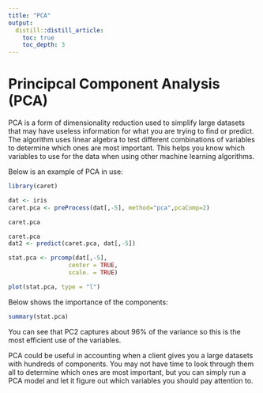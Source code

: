 ```yaml
---
title: "PCA"
output: 
  distill::distill_article:
    toc: true
    toc_depth: 3
---
```


# Principcal Component Analysis (PCA)

PCA is a form of dimensionality reduction used to simplify large datasets that may have useless information for what you are trying to find or predict. The algorithm uses linear algebra to test different combinations of variables to determine which ones are most important. This helps you know which variables to use for the data when using other machine learning algorithms.

Below is an example of PCA in use:

```r
library(caret)
```


```r
dat <- iris
caret.pca <- preProcess(dat[,-5], method="pca",pcaComp=2)

caret.pca
```

```r
caret.pca
dat2 <- predict(caret.pca, dat[,-5])

stat.pca <- prcomp(dat[,-5],
                 center = TRUE,
                 scale. = TRUE)

plot(stat.pca, type = "l")

```

Below shows the importance of the components:

```r
summary(stat.pca)
```

You can see that PC2 captures about 96% of the variance so this is the most efficient use of the variables.

PCA could be useful in accounting when a client gives you a large datasets with hundreds of components. You may not have time to look through them all to determine which ones are most important, but you can simply run a PCA model and let it figure out which variables you should pay attention to.